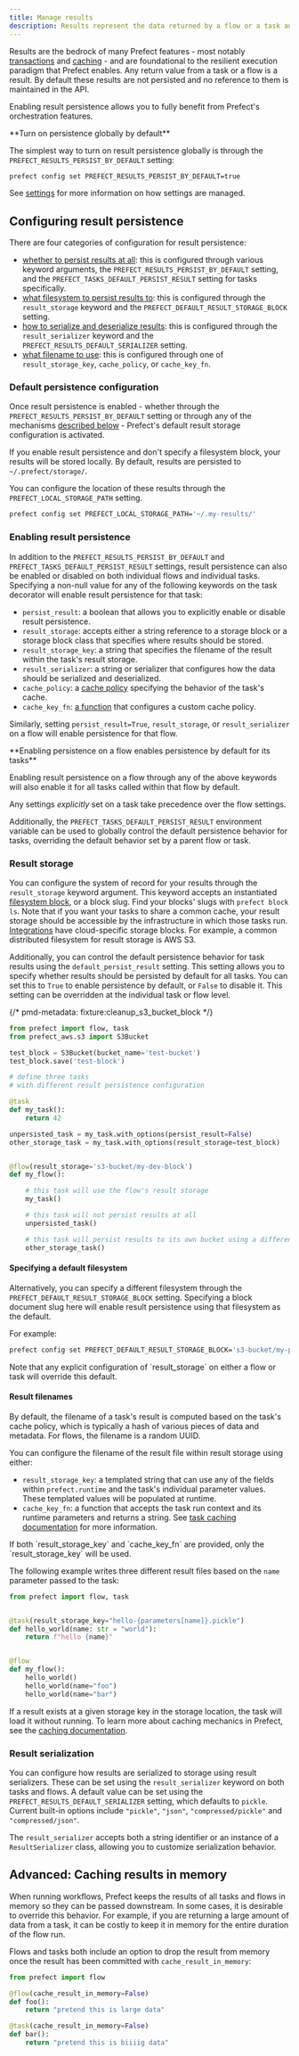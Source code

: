 ```yaml
---
title: Manage results
description: Results represent the data returned by a flow or a task and enable features such as caching.
---
```


Results are the bedrock of many Prefect features - most notably [transactions](/3.0/develop/transactions)
and [caching](/3.0/develop/task-caching) - and are foundational to the resilient execution paradigm that Prefect enables.
Any return value from a task or a flow is a result.
By default these results are not persisted and no reference to them is maintained in the API.

Enabling result persistence allows you to fully benefit from Prefect's orchestration features.

<Tip>
**Turn on persistence globally by default**

The simplest way to turn on result persistence globally is through the `PREFECT_RESULTS_PERSIST_BY_DEFAULT` setting:

```bash
prefect config set PREFECT_RESULTS_PERSIST_BY_DEFAULT=true
```

See [settings](/3.0/manage/settings-and-profiles) for more information on how settings are managed.
</Tip>

## Configuring result persistence

There are four categories of configuration for result persistence:
- [whether to persist results at all](/3.0/develop/results#enabling-result-persistence): this is configured through
various keyword arguments, the `PREFECT_RESULTS_PERSIST_BY_DEFAULT` setting, and the `PREFECT_TASKS_DEFAULT_PERSIST_RESULT` setting for tasks specifically.
- [what filesystem to persist results to](/3.0/develop/results#result-storage): this is configured through the `result_storage`
keyword and the `PREFECT_DEFAULT_RESULT_STORAGE_BLOCK` setting.
- [how to serialize and deserialize results](/3.0/develop/results#result-serialization): this is configured through
the `result_serializer` keyword and the `PREFECT_RESULTS_DEFAULT_SERIALIZER` setting.
- [what filename to use](/3.0/develop/results#result-filenames): this is configured through one of
`result_storage_key`, `cache_policy`, or `cache_key_fn`.
### Default persistence configuration

Once result persistence is enabled - whether through the `PREFECT_RESULTS_PERSIST_BY_DEFAULT` setting or
through any of the mechanisms [described below](/3.0/develop/results#enabling-result-persistence) - Prefect's default
result storage configuration is activated.

If you enable result persistence and don't specify a filesystem block, your results will be stored locally.
By default, results are persisted to `~/.prefect/storage/`.

You can configure the location of these results through the `PREFECT_LOCAL_STORAGE_PATH` setting.

```bash
prefect config set PREFECT_LOCAL_STORAGE_PATH='~/.my-results/'
```

### Enabling result persistence

In addition to the `PREFECT_RESULTS_PERSIST_BY_DEFAULT` and `PREFECT_TASKS_DEFAULT_PERSIST_RESULT` settings, result persistence can also be enabled or disabled on both individual flows and individual tasks. Specifying a non-null value for any of the following keywords on the task decorator will enable result persistence for that task:
- `persist_result`: a boolean that allows you to explicitly enable or disable result persistence.
- `result_storage`: accepts either a string reference to a storage block or a storage block class that specifies where results should be stored.
- `result_storage_key`: a string that specifies the filename of the result within the task's result storage.
- `result_serializer`: a string or serializer that configures how the data should be serialized and deserialized.
- `cache_policy`: a [cache policy](/3.0/develop/task-caching#cache-policies) specifying the behavior of the task's cache.
- `cache_key_fn`: [a function](/3.0/develop/task-caching#cache-key-functions) that configures a custom cache policy.

Similarly, setting `persist_result=True`, `result_storage`, or `result_serializer` on a flow will enable persistence for that flow.

<Note>
**Enabling persistence on a flow enables persistence by default for its tasks**

Enabling result persistence on a flow through any of the above keywords will also enable it for all tasks called within that flow by default.

Any settings _explicitly_ set on a task take precedence over the flow settings.

Additionally, the `PREFECT_TASKS_DEFAULT_PERSIST_RESULT` environment variable can be used to globally control the default persistence behavior for tasks, overriding the default behavior set by a parent flow or task.
</Note>
### Result storage

You can configure the system of record for your results through the `result_storage` keyword argument.
This keyword accepts an instantiated [filesystem block](/3.0/develop/blocks/), or a block slug. Find your blocks' slugs with `prefect block ls`.
Note that if you want your tasks to share a common cache, your result storage should be accessible by
the infrastructure in which those tasks run. [Integrations](/integrations/integrations) have cloud-specific storage blocks.
For example, a common distributed filesystem for result storage is AWS S3.

Additionally, you can control the default persistence behavior for task results using the `default_persist_result` setting. This setting allows you to specify whether results should be persisted by default for all tasks. You can set this to `True` to enable persistence by default, or `False` to disable it. This setting can be overridden at the individual task or flow level.

{/* pmd-metadata: fixture:cleanup_s3_bucket_block */}
```python
from prefect import flow, task
from prefect_aws.s3 import S3Bucket

test_block = S3Bucket(bucket_name='test-bucket')
test_block.save('test-block')

# define three tasks
# with different result persistence configuration

@task
def my_task():
    return 42

unpersisted_task = my_task.with_options(persist_result=False)
other_storage_task = my_task.with_options(result_storage=test_block)


@flow(result_storage='s3-bucket/my-dev-block')
def my_flow():

    # this task will use the flow's result storage
    my_task()

    # this task will not persist results at all
    unpersisted_task()

    # this task will persist results to its own bucket using a different S3 block
    other_storage_task()
```

#### Specifying a default filesystem

Alternatively, you can specify a different filesystem through the `PREFECT_DEFAULT_RESULT_STORAGE_BLOCK` setting.
Specifying a block document slug here will enable result persistence using that filesystem as the default.

For example:

```bash
prefect config set PREFECT_DEFAULT_RESULT_STORAGE_BLOCK='s3-bucket/my-prod-block'
```

<Info>
Note that any explicit configuration of `result_storage` on either a flow or task will override this default.
</Info>

#### Result filenames

By default, the filename of a task's result is computed based on the task's cache policy,
which is typically a hash of various pieces of data and metadata.
For flows, the filename is a random UUID.

You can configure the filename of the result file within result storage using either:
- `result_storage_key`: a templated string that can use any of the fields within `prefect.runtime` and
the task's individual parameter values. These templated values will be populated at runtime.
- `cache_key_fn`: a function that accepts the task run context and its runtime parameters and returns
a string. See [task caching documentation](/3.0/develop/task-caching#cache-key-functions) for more information.

<Warning>
If both `result_storage_key` and `cache_key_fn` are provided, only the `result_storage_key` will be used.
</Warning>

The following example writes three different result files based on the `name` parameter passed to the task:

```python
from prefect import flow, task


@task(result_storage_key="hello-{parameters[name]}.pickle")
def hello_world(name: str = "world"):
    return f"hello {name}"


@flow
def my_flow():
    hello_world()
    hello_world(name="foo")
    hello_world(name="bar")
```

If a result exists at a given storage key in the storage location, the task will load it without running.
To learn more about caching mechanics in Prefect, see the [caching documentation](/3.0/develop/task-caching).
### Result serialization

You can configure how results are serialized to storage using result serializers.
These can be set using the `result_serializer` keyword on both tasks and flows.
A default value can be set using the `PREFECT_RESULTS_DEFAULT_SERIALIZER` setting, which defaults to `pickle`.
Current built-in options include `"pickle"`, `"json"`, `"compressed/pickle"` and `"compressed/json"`.

The `result_serializer` accepts both a string identifier or an instance of a `ResultSerializer` class, allowing
you to customize serialization behavior.

## Advanced: Caching results in memory

When running workflows, Prefect keeps the results of all tasks and flows in memory
so they can be passed downstream. In some cases, it is desirable to override this behavior.
For example, if you are returning a large amount of data from a task, it can be costly to
keep it in memory for the entire duration of the flow run.

Flows and tasks both include an option to drop the result from memory once the
result has been committed with `cache_result_in_memory`:

```python
from prefect import flow

@flow(cache_result_in_memory=False)
def foo():
    return "pretend this is large data"

@task(cache_result_in_memory=False)
def bar():
    return "pretend this is biiiig data"
```
